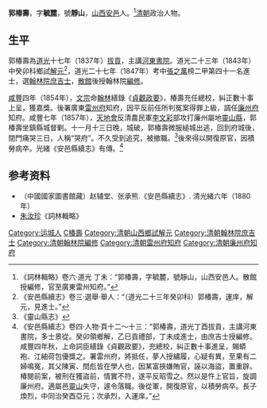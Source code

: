 {{Otheruses|other=名为郭毓麓的其他人物|郭毓麓}}

'''郭椿壽'''，字'''毓麓'''，號'''靜山'''，[[山西|山西]][[安邑|安邑]]人。<ref>《詞林輯略》卷六·道光 丁未：“郭椿壽，字毓麓，號靜山，山西安邑人。散館授編修，官至廣東雷州知府。”</ref>[[清朝|清朝]]政治人物。

== 生平 ==
郭椿壽為[[道光|道光]]十七年（1837年）[[貢生|拔貢]]，主講[[河東書院|河東書院]]。道光二十三年（1843年）中癸卯科鄉試[[解元|解元]]<ref>《安邑縣續志》卷三·選舉·舉人：“（道光二十三年癸卯科）郭椿壽，運庠，解元，見進士。”</ref>，道光二十七年（1847年）考中[[張之萬|張之萬]]榜二甲第四十一名進士，選[[翰林院|翰林院]][[庶吉士|庶吉士]]，[[散館|散館]]後授翰林院[[編修|編修]]。

[[咸豐_(年號)|咸豐]]四年（1854年），[[咸豐帝|文宗]]命[[翰林|翰林]]繕錄《[[貞觀政要|貞觀政要]]》，椿壽充任總校，糾正數十事上呈，獲嘉獎。後署廣東[[雷州府|雷州府]]知府，因平反前任所判冤案得罪上級，調任[[廉州府|廉州府]]知府。咸豐七年（1857年），[[天地會|天地會]]反清農民軍[[李文彩|李文彩]]部攻打廉州屬地[[靈山縣|靈山縣]]，郭椿壽坐鎮縣城督剿。十一月十三日晚，城破，郭椿壽微服縋城出逃，回到府城後，閉門痛哭三日，人稱“哭府”。不久受到追究，被撤職。<ref>《靈山縣志》</ref>後來得以開復原官，因積勞病卒。光緒《安邑縣續志》有傳。<ref>《安邑縣續志》卷四·人物·頁十二～十三：“郭椿壽，道光丁酉拔貢，主講河東書院，多士景從。癸卯領鄉解，乙巳貢禮部，丁未成進士，由庶吉士授編修。咸豐四年秋，上命詞臣繕錄《貞觀政要》，充總校，糾正數十事進呈，賜蟒袍、江紬荷包優獎之。署雷州府，將抵任，夢人授繡履，心疑有異，至果有二婦鳴冤，其父陳寅、閆彪皆在學人也，因某富挾嫌賄官，誣以海盜，置重辟。椿閱前案，被刑在獲盜前，情實不符，遂平反昭雪之。然以是忤上官旨，旋調廉州府。適屬邑[[靈山縣|靈山]]失守，遽令落職。後從軍，開復原官，以積勞病卒。長子煥烈，中同治癸酉亞元；次承烈，入運庠。”</ref>

== 参考资料 ==
{{reflist}}

*（中國國家圖書館藏）赵辅堂、张承熊.《安邑縣續志》. 清光緒六年（1880年）
* [[朱汝珍|朱汝珍]]《詞林輯略》

{{道光二十七年丁未科殿試金榜}}

{{Authority control}}

{{DEFAULTSORT:Guo郭}}
[[Category:运城人|Category:运城人]]
[[Category:郭姓|C椿壽]]
[[Category:清朝山西鄉試解元|Category:清朝山西鄉試解元]]
[[Category:清朝翰林院庶吉士|Category:清朝翰林院庶吉士]]
[[Category:清朝翰林院編修|Category:清朝翰林院編修]]
[[Category:清朝雷州府知府|Category:清朝雷州府知府]]
[[Category:清朝廉州府知府|Category:清朝廉州府知府]]